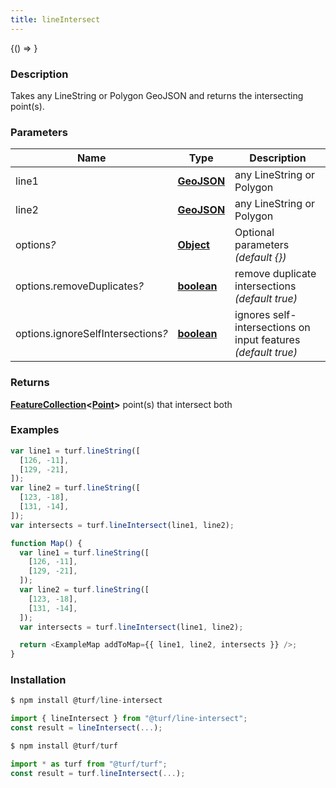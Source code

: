 ```yaml
---
title: lineIntersect
---
```



<!-- Expose turf as global var for experimenting in the browser console -->

<BrowserOnly>{() => <WindowTurfGlobal turf={turf} />}</BrowserOnly>

### Description

Takes any LineString or Polygon GeoJSON and returns the intersecting point(s).

### Parameters

| Name                                    | Type                                                                                              | Description                                                   |
| --------------------------------------- | ------------------------------------------------------------------------------------------------- | ------------------------------------------------------------- |
| line1                                   | **[GeoJSON](https://tools.ietf.org/html/rfc7946#section-3)**                                      | any LineString or Polygon                                     |
| line2                                   | **[GeoJSON](https://tools.ietf.org/html/rfc7946#section-3)**                                      | any LineString or Polygon                                     |
| options<i>?</i>                         | **[Object](https://developer.mozilla.org/docs/Web/JavaScript/Reference/Global_Objects/Object)**   | Optional parameters _(default \{\})_                          |
| options.removeDuplicates<i>?</i>        | **[boolean](https://developer.mozilla.org/docs/Web/JavaScript/Reference/Global_Objects/Boolean)** | remove duplicate intersections _(default true)_               |
| options.ignoreSelfIntersections<i>?</i> | **[boolean](https://developer.mozilla.org/docs/Web/JavaScript/Reference/Global_Objects/Boolean)** | ignores self-intersections on input features _(default true)_ |

### Returns

**[FeatureCollection](https://tools.ietf.org/html/rfc7946#section-3.3)\<[Point](https://tools.ietf.org/html/rfc7946#section-3.1.2)\>** point(s) that intersect both

### Examples

```javascript
var line1 = turf.lineString([
  [126, -11],
  [129, -21],
]);
var line2 = turf.lineString([
  [123, -18],
  [131, -14],
]);
var intersects = turf.lineIntersect(line1, line2);
```

```javascript live
function Map() {
  var line1 = turf.lineString([
    [126, -11],
    [129, -21],
  ]);
  var line2 = turf.lineString([
    [123, -18],
    [131, -14],
  ]);
  var intersects = turf.lineIntersect(line1, line2);

  return <ExampleMap addToMap={{ line1, line2, intersects }} />;
}
```

### Installation

```javascript
$ npm install @turf/line-intersect

import { lineIntersect } from "@turf/line-intersect";
const result = lineIntersect(...);
```

```javascript
$ npm install @turf/turf

import * as turf from "@turf/turf";
const result = turf.lineIntersect(...);
```
